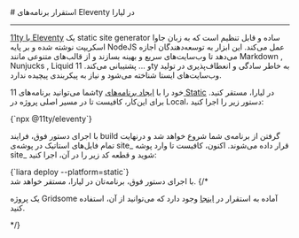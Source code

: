 

<Layout>
<Head>
<title>مستندات استقرار برنامه‌های Eleventy - لیارا</title>
<meta property="og:title" content="مستندات خدمات رایانش ابری لیارا" />
<meta property="og:description" content="مستندات مربوط به نحوه استقرار برنامه‌های Eleventy یا 11ty در پلتفرم Static در لیارا"  />
<meta property="og:image" content="https://media.liara.ir/logos/liara-poster.jpg" />
</Head>
# استقرار برنامه‌های Eleventy در لیارا
<hr className="mb-2" />
<a href="https://www.11ty.dev/" className="text-[#2196f3] ">11ty یا Eleventy</a> یک static site generator ساده و قابل تنظیم است که به زبان جاوا اسکریپت نوشته شده و بر پایه NodeJS عمل می‌کند. این ابزار به توسعه‌دهندگان اجازه می‌دهد تا وب‌سایت‌های سریع و بهینه بسازند و از قالب‌های متنوعی مانند Markdown , Nunjucks , Liquid و ... پشتیبانی می‌کند. 11ty به خاطر سادگی و انعطاف‌پذیری در تولید وب‌سایت‌های ایستا شناخته می‌شود و نیاز به پیکربندی پیچیده ندارد.

<div className="h-2" />

شما می‌توانید برنامه‌های 11ty خود را با <a href="../../how-tos/create-app" className="text-[#2196f3] ">ایجاد برنامه‌های Static</a> در لیارا، مستقر کنید.
برای این‌کار، کافیست تا در مسیر اصلی پروژه در Local، دستور زیر را اجرا کنید:
<div className="h-2" />
<div dir='ltr'>
    <Highlight className="json">
        {`npx @11ty/eleventy`}
    </Highlight>
</div>
<div className="h-2" />

با اجرای دستور فوق، فرایند build گرفتن از برنامه‌ی شما شروع خواهد شد و درنهایت تمام فایل‌های استاتیک در پوشه‌ی <Important>site_</Important> قرار داده می‌شوند.
اکنون، کافیست تا وارد پوشه site_ شوید و قطعه کد زیر را در آن، اجرا کنید:

<div className="h-2" />
<div dir='ltr'>
    <Highlight className="js">
        {`liara deploy --platform=static`}
    </Highlight>
</div>
<div className="h-2" />
با اجرای دستور فوق، برنامه‌تان در لیارا، مستقر خواهد شد.
{/* <Alert variant="success">
<p>
یک پروژه Gridsome آماده به استقرار در <a href="https://github.com/liara-cloud/hapi-getting-started" className="text-[#2196f3] ">اینجا</a> وجود دارد که می‌توانید از آن، استفاده کنید.
</p>
</Alert> */}

</Layout>